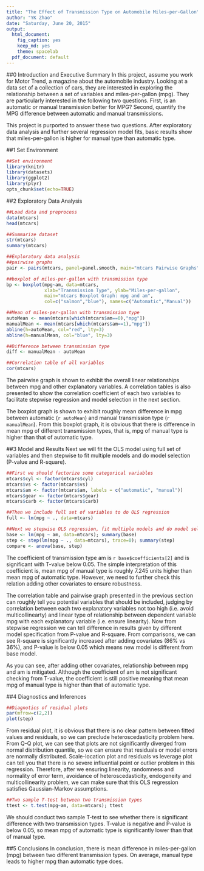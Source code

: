 ```yaml
---
title: "The Effect of Transmission Type on Automobile Miles-per-Gallon"
author: "YK Zhao"
date: "Saturday, June 20, 2015"
output:
  html_document:
    fig_caption: yes
    keep_md: yes
    theme: spacelab
  pdf_document: default
---
```


##0 Introduction and Executive Summary
In this project, assume you work for Motor Trend, a magazine about the automobile industry. Looking at a data set of a collection of cars, they are interested in exploring the relationship between a set of variables and miles-per-gallon (mpg). They are particularly interested in the following two questions. First, is an automatic or manual transmission better for MPG? Second, quantify the MPG difference between automatic and manual transmissions.  

This project is purported to answer these two questions. After exploratory data analysis and further several regression model fits, basic results show that miles-per-gallon is higher for manual type than automatic type.

##1 Set Environment
```r
##Set environment
library(knitr)
library(datasets)
library(ggplot2)
library(plyr)
opts_chunk$set(echo=TRUE)
```

##2 Exploratory Data Analysis
```r
##Load data and preprocess
data(mtcars)
head(mtcars)
```
```r
##Summarize dataset
str(mtcars)
summary(mtcars)
```
```r
##Exploratory data analysis
##pairwise graphs
pair <- pairs(mtcars, panel=panel.smooth, main="mtcars Pairwise Graphs")

##boxplot of miles-per-gallon with transmission type
bp <- boxplot(mpg~am, data=mtcars, 
              xlab="Transmission Type", ylab="Miles-per-gallon",
              main="mtcars Boxplot Graph: mpg and am",
              col=c("salmon","blue"), names=c("Automatic","Manual"))

##Mean of miles-per-gallon with transmission type
autoMean <- mean(mtcars[which(mtcars$am==0),"mpg"])
manualMean <- mean(mtcars[which(mtcars$am==1),"mpg"])
abline(h=autoMean, col="red", lty=3)
abline(h=manualMean, col="blue", lty=3)

##Difference between transmission type
diff <- manualMean - autoMean

##Correlation table of all variables
cor(mtcars)
```
The pairwise graph is shown to exhibit the overall linear relationships between mpg and other explanatory variables. A correlation tables is also presented to show the correlation coefficient of each two variables to facilitate stepwise regression and model selection in the next section.

The boxplot graph is shown to exhibit roughly mean difference in mpg between automatic (`r autoMean`) and manual transmission type (`r manualMean`). From this boxplot graph, it is obvious that there is difference in mean mpg of different transmission types, that is, mpg of manual type is higher than that of automatic type.

##3 Model and Results
Next we will fit the OLS model using full set of variables and then stepwise to fit multiple models and do model selection (P-value and R-square).
```r
##First we should factorize some categorical variables
mtcars$cyl <- factor(mtcars$cyl)
mtcars$vs <- factor(mtcars$vs)
mtcars$am <- factor(mtcars$am, labels = c("automatic", "manual"))
mtcars$gear <- factor(mtcars$gear)
mtcars$carb <- factor(mtcars$carb)

##Then we include full set of variables to do OLS regression
full <- lm(mpg ~ ., data=mtcars)

##Next we stepwise OLS regression, fit multiple models and do model selection
base <- lm(mpg ~ am, data=mtcars); summary(base)
step <- step(lm(mpg ~ ., data=mtcars), trace=0); summary(step)
compare <- anova(base, step)
```
The coefficient of transmission type am is `r base$coefficients[2]` and is significant with T-value below 0.05. The simple interpretation of this coefficient is, mean mpg of manual type is roughly 7.245 units higher than mean mpg of automatic type. However, we need to further check this relation adding other covariates to ensure robustness.  

The correlation table and pairwise graph presented in the previous section can roughly tell you potential variables that should be included, judging by correlation between each two explanatory variables not too high (i.e. avoid multicollinearty) and linear type of relationship between dependent variable mpg with each explanatory variable (i.e. ensure linearity). Now from stepwise regression we can tell difference in results given by different model specification from P-value and R-square. From comparisons, we can see R-square is significantly increased after adding covariates (86% vs 36%), and P-value is below 0.05 which means new model is different from base model. 

As you can see, after adding other covariates, relationship between mpg and am is mitigated. Although the coefficient of am is not significant checking from T-value, the coefficient is still positive meaning that mean mpg of manual type is higher than that of automatic type.

##4 Diagnostics and Inferences
```r
##Diagnotics of residual plots
par(mfrow=c(2,2))
plot(step)
```

From residual plot, it is obvious that there is no clear pattern between fitted values and residuals, so we can preclude heteroscedasticity problem here. From Q-Q plot, we can see that plots are not significantly diverged from normal distribution quantile, so we can ensure that residuals or model errors are normally distributed. Scale-location plot and residuals vs leverage plot can tell you that there is no severe influential point or outlier problem in this regression. Therefore, after we ensuring linearity, randomness and normality of error term, avoidance of heteroscedasticity, endogeneity and multicollinearity problem, we can make sure that this OLS regression satisfies Gaussian-Markov assumptions. 

```r
##Two sample T-test between two transmission types
ttest <- t.test(mpg~am, data=mtcars); ttest
```
We should conduct two sample T-test to see whether there is significant difference with two transmission types. T-value is negative and P-value is below 0.05, so mean mpg of automatic type is significantly lower than that of manual type.

##5 Conclusions
In conclusion, there is mean difference in miles-per-gallon (mpg) between two different transmission types. On average, manual type leads to higher mpg than automatic type does.
